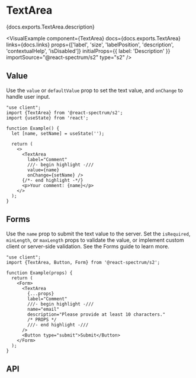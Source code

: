 

# TextArea

<PageDescription>{docs.exports.TextArea.description}</PageDescription>

<VisualExample
  component={TextArea}
  docs={docs.exports.TextArea}
  links={docs.links}
  props={['label', 'size', 'labelPosition', 'description', 'contextualHelp', 'isDisabled']}
  initialProps={{
    label: 'Description'
  }}
  importSource="@react-spectrum/s2"
  type="s2" />

## Value

Use the `value` or `defaultValue` prop to set the text value, and `onChange` to handle user input.

```tsx render
"use client";
import {TextArea} from '@react-spectrum/s2';
import {useState} from 'react';

function Example() {
  let [name, setName] = useState('');
  
  return (
    <>
      <TextArea
        label="Comment"
        ///- begin highlight -///
        value={name}
        onChange={setName} />
      {/*- end highlight -*/}
      <p>Your comment: {name}</p>
    </>
  );
}
```

## Forms

Use the `name` prop to submit the text value to the server. Set the `isRequired`, `minLength`, or `maxLength` props to validate the value, or implement custom client or server-side validation. See the Forms guide to learn more.

```tsx render docs={docs.exports.TextArea} links={docs.links} props={['isRequired', 'necessityIndicator', 'minLength', 'maxLength']} initialProps={{isRequired: true, minLength: 10}}
"use client";
import {TextArea, Button, Form} from '@react-spectrum/s2';

function Example(props) {
  return (
    <Form>
      <TextArea
        {...props}
        label="Comment"
        ///- begin highlight -///
        name="email"
        description="Please provide at least 10 characters."
        /* PROPS */
        ///- end highlight -///
      />
      <Button type="submit">Submit</Button>
    </Form>
  );
}
```

## API

<PropTable component={docs.exports.TextArea} links={docs.links} />
